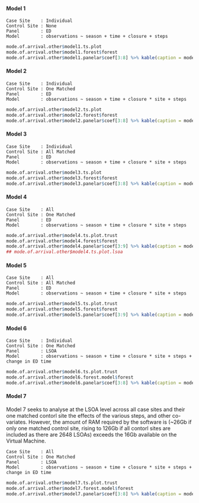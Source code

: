 #### Model 1
`Case Site    : Individual`\
`Control Site : None`\
`Panel        : ED`\
`Model        : observations ~ season + time + closure + steps`\

```r
mode.of.arrival.other$model1.ts.plot
mode.of.arrival.other$model1.forest$forest
mode.of.arrival.other$model1.panelar$coef[3:8] %>% kable(caption = mode.of.arrival.other$model1.panelar$caption)
```

#### Model 2

`Case Site    : Individual`\
`Control Site : One Matched`\
`Panel        : ED`\
`Model        : observations ~ season + time + closure * site + steps`\

```r
mode.of.arrival.other$model2.ts.plot
mode.of.arrival.other$model2.forest$forest
mode.of.arrival.other$model2.panelar$coef[3:8] %>% kable(caption = mode.of.arrival.other$model2.panelar$caption)
```

#### Model 3

`Case Site    : Individual`\
`Control Site : All Matched`\
`Panel        : ED`\
`Model        : observations ~ season + time + closure * site + steps`\

```r
mode.of.arrival.other$model3.ts.plot
mode.of.arrival.other$model3.forest$forest
mode.of.arrival.other$model3.panelar$coef[3:8] %>% kable(caption = mode.of.arrival.other$model3.panelar$caption)
```

#### Model 4

`Case Site    : All`\
`Control Site : One Matched`\
`Panel        : ED`\
`Model        : observations ~ season + time + closure * site + steps`\

```r
mode.of.arrival.other$model4.ts.plot.trust
mode.of.arrival.other$model4.forest$forest
mode.of.arrival.other$model4.panelar$coef[3:9] %>% kable(caption = mode.of.arrival.other$model4.panelar$caption)
## mode.of.arrival.other$model4.ts.plot.lsoa
```

#### Model 5

`Case Site    : All`\
`Control Site : All Matched`\
`Panel        : ED`\
`Model        : observations ~ season + time + closure * site + steps`\


```r
mode.of.arrival.other$model5.ts.plot.trust
mode.of.arrival.other$model5.forest$forest
mode.of.arrival.other$model5.panelar$coef[3:9] %>% kable(caption = mode.of.arrival.other$model5.panelar$caption)
```

#### Model 6

`Case Site    : Individual`\
`Control Site : One Matched`\
`Panel        : LSOA`\
`Model        : observations ~ season + time + closure * site + steps + change in ED time`\

```r
mode.of.arrival.other$model6.ts.plot.trust
mode.of.arrival.other$model6.forest.model$forest
mode.of.arrival.other$model6.panelar$coef[3:8] %>% kable(caption = mode.of.arrival.other$model6.panelar$caption)
```

#### Model 7

Model 7 seeks to analyse at the LSOA level across all case sites and their one matched contorl site the effects of the various steps, and other co-variates.  However, the amount of RAM required by the software is (~26Gb if only one matched control site, rising to 126Gb if all contorl sites are included as there are 2648 LSOAs) exceeds the 16Gb available on the Virtual Machine.

`Case Site    : All`\
`Control Site : One Matched`\
`Panel        : LSOA`\
`Model        : observations ~ season + time + closure * site + steps + change in ED time`\

```r
mode.of.arrival.other$model7.ts.plot.trust
mode.of.arrival.other$model7.forest.model$forest
mode.of.arrival.other$model7.panelar$coef[3:8] %>% kable(caption = mode.of.arrival.other$model7.panelar$caption)
```
